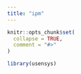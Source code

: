 ```yaml
---
title: "ipm"
---
```


```r
knitr::opts_chunk$set(
  collapse = TRUE,
  comment = "#>"
)
```

```r
library(usensys)
```
